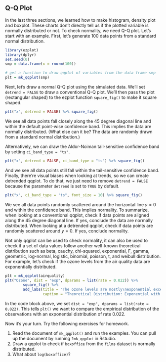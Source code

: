 ## Q-Q Plot

In the last three sections, we learned how to make histogram, density plot and
boxplot. These charts don't directly tell us if the plotted variable is normally
distributed or not. To check normality, we need Q-Q plot. Let's start with an
example. First, let's generate 100 data points from a standard normal distribution.
```r
library(ezplot)
library(dplyr)
set.seed(0)
smp = data.frame(x = rnorm(100))

# get a function to draw qqplot of variables from the data frame smp
plt = mk_qqplot(smp)
```

Next, let's draw a normal Q-Q plot using the simulated data. We'll set 
`detrend = FALSE` to draw a conventional Q-Q plot. We'll then pass the
plot (rectangular shaped) to the ezplot function `square_fig()` to make it 
square shaped. 
```r
plt("x", detrend = FALSE) %>% square_fig() 
```

We see all data points fall closely along the 45 degree diagonal line and within 
the default point-wise confidence band. This implies the data are normally 
distributed. (What else can it be? The data are randomly drawn from a standard 
normal distribution.) 

Alternatively, we can draw the Aldor-Noiman tail-sensitive confidence band
by setting `ci_band_type = "ts"`. 
```r
plt("x", detrend = FALSE, ci_band_type = "ts") %>% square_fig()
```

And we see all data points still fall within the tail-sensitive confidence band.  
Finally, there're visual biases when looking at trends, so we can create 
detrended qqplot. To do that, we just need to remove `detrend = FALSE` 
because the parameter `detrend` is set to `TRUE` by default.
```r
plt("x", ci_band_type = "ts", font_size = 10) %>% square_fig()
```

We see all data points randomly scattered around the horizontal line $y = 0$ and
within the confidence band. This implies normality. To summarize, when
looking at a conventional qqplot, check if data points are aligned along the 45
degree diagonal line. If yes, conclude the data are normally distributed. When
looking at a detrended qqplot, check if data points are randomly scattered 
around $y = 0$. If yes, conclude normality. 

Not only qqplot can be used to check normality, it can also be used to check if
a set of data values follow another well-known theoretical distribution such as
beta, cauchy, chi-squared, exponential, F, gamma, geometric, log-normal, 
logistic, binomial, poisson, t, and weibull distribution. For example, let's 
check if the ozone levels from the air quality data are exponentially 
distributed.
```r
plt = mk_qqplot(airquality)
plt("Ozone", dist = "exp", dparams = list(rate = 0.022)) %>% 
        square_fig() %>%
        add_labs(title = "The ozone levels are mostly\nexponential except at the tail",
                 caption = "Theoretical Distribution: Exponential with rate 0.022")
```

In the code block above, we set `dist = "exp", dparams = list(rate = 0.022)`. 
This tells `plt()` we want to compare the empirical distribution of the 
observations with an exponential distribution of rate 0.022. 

Now it's your turn. Try the following exercises for homework.

1. Read the document of `mk_qqplot()` and run the examples. You can pull up the 
document by running `?mk_qqplot` in Rstudio. 
2. Draw a qqplot to check if `boxoffice` from the `films` dataset is normally distributed.
3. What about `log(boxoffice)`?
